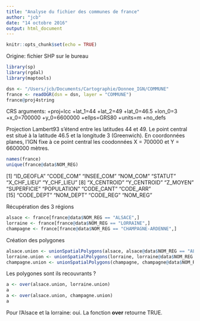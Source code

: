 ```yaml
---
title: "Analyse du fichier des communes de france"
author: "jcb"
date: "14 octobre 2016"
output: html_document
---
```


```r
knitr::opts_chunk$set(echo = TRUE)
```

Origine: fichier SHP sur le bureau
```r
library(sp)
library(rgdal)
library(maptools)

dsn <- "/Users/jcb/Documents/Cartographie/Donnee_IGN/COMMUNE"
france <- readOGR(dsn = dsn, layer = "COMMUNE")
france@proj4string
```
CRS arguments:
 +proj=lcc +lat_1=44 +lat_2=49 +lat_0=46.5 +lon_0=3 +x_0=700000 +y_0=6600000 +ellps=GRS80
+units=m +no_defs 

Projection Lambert93 s'étend entre les latitudes 44 et 49. Le point central est situé à la latitude 46.5 et la longitude 3 (Greenwich). En coordonnées planes, l'IGN fixe à ce point central les coodonnées X = 700000 et Y = 6600000 mètres.

```r
names(france)
unique(france@data$NOM_REG)

```
[1] "ID_GEOFLA"  "CODE_COM"   "INSEE_COM"  "NOM_COM"    "STATUT"     "X_CHF_LIEU" "Y_CHF_LIEU"
 [8] "X_CENTROID" "Y_CENTROID" "Z_MOYEN"    "SUPERFICIE" "POPULATION" "CODE_CANT"  "CODE_ARR"  
[15] "CODE_DEPT"  "NOM_DEPT"   "CODE_REG"   "NOM_REG" 

Récupération des 3 régions
```r
alsace <- france[france@data$NOM_REG == "ALSACE",]
lorraine <- france[france@data$NOM_REG == "LORRAINE",]
champagne <- france[france@data$NOM_REG == "CHAMPAGNE-ARDENNE",]
```
Création des polygones
```r
alsace.union <- unionSpatialPolygons(alsace, alsace@data$NOM_REG == "ALSACE")
lorraine.union <- unionSpatialPolygons(lorraine, lorraine@data$NOM_REG == "LORRAINE")
champagne.union <- unionSpatialPolygons(champagne, champagne@data$NOM_REG == "CHAMPAGNE-ARDENNE")

```

Les polygones sont ils recouvrants ?
```r
a <- over(alsace.union, lorraine.union)
a
a <- over(alsace.union, champagne.union)
a
```
Pour l'Alsace et la lorraine: oui. La fonction __over__ retourne TRUE.



